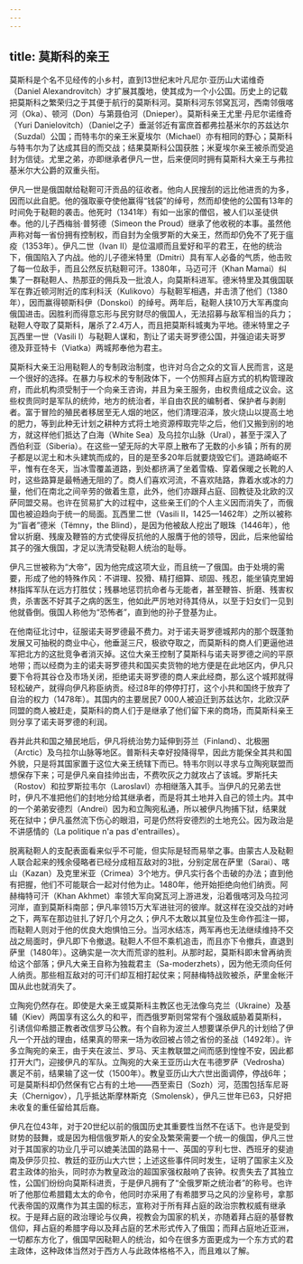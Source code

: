 ```yaml
---
---
---
```

title: 莫斯科的亲王
---




莫斯科是个名不见经传的小乡村，直到13世纪末叶凡尼尔·亚历山大诺维奇（Daniel Alexandrovitch）才扩展其腹地，使其成为一个小公国。历史上的记载把莫斯科之繁荣归之于其便于航行的莫斯科河。莫斯科河东邻窝瓦河，西南邻俄喀河（Oka）、顿河（Don）与第聂伯河（Dnieper）。莫斯科亲王尤里·丹尼尔诺维奇（Yuri Danielovitch）（Daniel之子）垂涎邻近有富庶首都弗拉基米尔的苏兹达尔（Suzdal）公国；而特韦尔的亲王米夏埃尔（Michael）亦有相同的野心；莫斯科与特韦尔为了达成其目的而交战；结果莫斯科公国获胜；米夏埃尔亲王被杀而受追封为信徒。尤里之弟，亦即继承者伊凡一世，后来便同时拥有莫斯科大亲王与弗拉基米尔大公爵的双重头衔。

伊凡一世是俄国献给鞑靼可汗贡品的征收者。他向人民搜刮的远比他进贡的为多，因而以此自肥。他的强取豪夺使他赢得“钱袋”的绰号，然而却使他的公国有13年的时间免于鞑靼的袭击。他死时（1341年）有如一出家的僧侣，被人们以圣徒供奉。他的儿子西梅翁·普努德（Simeon the Proud）继承了他收税的本事。虽然他声称对每一省份拥有控制权，而自封为全俄罗斯的大亲王，然而却仍免不了死于瘟疫（1353年）。伊凡二世（Ivan II）是位温顺而且爱好和平的君王，在他的统治下，俄国陷入了内战。他的儿子德米特里（Dmitri）具有军人必备的气质，他击败了每一位敌手，而且公然反抗鞑靼可汗。1380年，马迈可汗（Khan Mamai）纠集了一群鞑靼人、热那亚的佣兵及一批浪人，向莫斯科进军。德米特里及其俄国联军在靠近顿河附近的库利科沃（Kulikovo）与鞑靼军相遇，并击溃了他们（1380年），因而赢得顿斯科伊（Donskoi）的绰号。两年后，鞑靼人挟10万大军再度向俄国进击。因胜利而得意忘形与民穷财尽的俄国人，无法招募与敌军相当的兵力；鞑靼人夺取了莫斯科，屠杀了2.4万人，而且把莫斯科城夷为平地。德米特里之子瓦西里一世（Vasili I）与鞑靼人谋和，割让了诺夫哥罗德公国，并强迫诺夫哥罗德及菲亚特卡（Viatka）两城邦奉他为君主。

莫斯科大亲王沿用鞑靼人的专制政治制度，也许对乌合之众的文盲人民而言，这是一个很好的选择。在暴力与权术的专制政体下，一个仿照拜占庭方式的机构管理政府，而此机构须受制于一个向亲王咨询，并且为亲王服务，由权贵组成之议会。这些权贵同时是军队的统帅，地方的统治者，半自由农民的编制者、保护者与剥削者。富于冒险的殖民者移居至无人烟的地区，他们清理沼泽，放火烧山以提高土地的肥力，等到此种无计划之耕种方式将土地资源榨取完毕之后，他们又搬到别的地方，就这样他们抵达了白海（White Sea）及乌拉尔山脉（Ural），甚至于深入了西伯利亚（Siberia）。在这些一望无际的大平原上散布了无数的小乡镇；所有的房子都是以泥土和木头建筑而成的，目的是至多20年后就要烧毁它们。道路崎岖不平，惟有在冬天，当冰雪覆盖道路，到处都挤满了坐着雪橇、穿着保暖之长靴的人时，这些路算是最畅通无阻的了。商人们喜欢河流，不喜欢陆路，靠着水或冰的力量，他们在南北之间辛劳的做着生意，此外，他们亦跟拜占庭、回教徒及北欧的汉萨同盟交易。也许在贸易扩大的过程中，这些亲王们的个人主义因而消失了，而俄国也被迫趋向于统一的局面。瓦西里二世（Vasili II，1425—1462年）之所以被称为“盲者”德米（Tëmny，the Blind），是因为他被敌人挖出了眼珠（1446年），他曾以折磨、残废及鞭笞的方式使得反抗他的人服膺于他的领导，因此，后来他留给其子的强大俄国，才足以洗清受鞑靼人统治的耻辱。

伊凡三世被称为“大帝”，因为他完成这项大业，而且统一了俄国。由于处境的需要，形成了他的特殊作风：不讲理、狡猾、精打细算、顽固、残忍，能坐镇克里姆林指挥军队在远方打胜仗；残暴地惩罚抗命者与无能者，甚至鞭笞、折磨、残害权贵，杀害医不好其子之病的医生，他如此严厉地对待其侍从，以至于妇女们一见到他就昏倒。俄国人称他为“恐怖者”，直到他的孙子登基为止。

在他南征北讨中，征服诺夫哥罗德最不费力。对于诺夫哥罗德城邦内的那个既蓬勃发展又可抽税的商业中心，他垂涎三尺，极欲夺取之，而莫斯科的商人们更逼他进军把北方的这批竞争者消灭掉。这位大亲王控制了莫斯科与诺夫哥罗德之间的平原地带；而以经商为主的诺夫哥罗德共和国买卖货物的地方便是在此地区内，伊凡只要下令将其谷仓及市场关闭，拒绝诺夫哥罗德的商人来此经商，那么这个城邦就得轻松破产，就得向伊凡称臣纳贡。经过8年的停停打打，这个小共和国终于放弃了自治的权力（1478年）。其国内的主要居民7 000人被迫迁到苏兹达尔，北欧汉萨同盟的商人被赶走，莫斯科的商人们于是继承了他们留下来的商场，而莫斯科亲王则分享了诺夫哥罗德的利润。

吞并此共和国之殖民地后，伊凡将统治势力延伸到芬兰（Finland）、北极圈（Arctic）及乌拉尔山脉等地区。普斯科夫幸好投降得早，因此方能保全其共和国外貌，只是将其国家置于这位大亲王统辖下而已。特韦尔则以寻求与立陶宛联盟而想保存下来；可是伊凡亲自挂帅出击，不费吹灰之力就攻占了该城。罗斯托夫（Rostov）和拉罗斯拉韦尔（Laroslavl）亦相继落入其手。当伊凡的兄弟去世时，伊凡不准把他们的封地分给其继承者，而是将其土地并入自己的领土内。其中的一个弟弟安德烈（Andrei）因为和立陶宛私通，所以被伊凡拘捕下狱，结果就死在狱中；伊凡虽然流下伤心的眼泪，可是仍然将安德烈的土地充公。因为政治是不讲感情的（La politique n'a pas d'entrailles）。

脱离鞑靼人的支配表面看来似乎不可能，但实际是轻而易举之事。由蒙古人及鞑靼人联合起来的残余侵略者已经分成相互敌对的3批，分别定居在萨里（Sarai）、喀山（Kazan）及克里米亚（Crimea）3个地方。伊凡实行各个击破的办法；直到他有把握，他们不可能联合一起对付他为止。1480年，他开始拒绝向他们纳贡。阿赫梅特可汗（Khan Akhmet）率领大军向窝瓦河上游进发，沿着俄喀河及乌拉河河岸，直到莫斯科南部；伊凡率领15万大军进驻河的彼岸。就这样在没交战的对峙之下，两军在那边驻扎了好几个月之久；伊凡不太敢以其皇位及生命作孤注一掷，而鞑靼人则对于他的优良大炮惧怕三分。当河水结冻，两军再也无法继续维持不交战之局面时，伊凡即下令撤退。鞑靼人不但不乘机追击，而且亦下令撤兵，直退到萨里（1480年）。这确实是一次大而荒谬的胜利。从那时起，莫斯科即未曾再纳贡给这个部落；伊凡大亲王自称为独裁君主（Sa-moderzhets），因为他无须向任何人纳贡。那些相互敌对的可汗们却互相打起仗来；阿赫梅特战败被杀，萨里金帐汗国从此也就消失了。

立陶宛仍然存在。即使是大亲王或莫斯科主教区也无法像乌克兰（Ukraine）及基辅（Kiev）两国享有这么久的和平，而西俄罗斯则常常有个强敌威胁着莫斯科，引诱信仰希腊正教者改信罗马公教。有个自称为波兰人想要谋杀伊凡的计划给了伊凡一个开战的理由，结果真的带来一场为收回被占领之省份的圣战（1492年）。许多立陶宛的亲王，由于夹在波兰、罗马、天主教联盟之间而感到惶惶不安，因此都打开大门，迎接伊凡的军队。立陶宛的大亲王亚历山大在韦德罗萨（Vedrosha）裹足不前，结果输了这一仗（1500年）。教皇亚历山大六世出面调停，停战6年；可是莫斯科却仍然保有它占有的土地——西至索日（Sozh）河，范围包括车尼哥夫（Chernigov），几乎抵达斯摩林斯克（Smolensk），伊凡三世年已63，只好把未收复的重任留给其后裔。

伊凡在位43年，对于20世纪以前的俄国历史其重要性当然不在话下。也许是受到财势的鼓舞，或是因为相信俄罗斯人的安全及繁荣需要一个统一的俄国，伊凡三世对于其国家的功业几乎可以媲美法国的路易十一、英国的亨利七世、西班牙的斐迪南及伊莎贝拉、教廷的亚历山大六世；上述这些事件同时发生，证明了国家主义及君主政体的抬头，同时亦为教皇政治的超国家强权敲响了丧钟。权贵失去了其独立性，公国们纷纷向莫斯科进贡，于是伊凡拥有了“全俄罗斯之统治者”的称号。也许听了他那位希腊籍太太的命令，他同时亦采用了有希腊罗马之风的沙皇称号，拿那代表帝国的双鹰作为其主国的标志，宣称对于所有拜占庭的政治宗教权威有继承权。于是拜占庭的政治理论与仪典，视教会为国家的机关，亦随着拜占庭的基督教信仰，拜占庭的希腊字母以及拜占庭的艺术形式传入了俄国；而拜占庭地近亚洲，一切都东方化了，俄国早因鞑靼人的统治，如今在很多方面更成为一个东方式的君主政体，这种政体当然对于西方人与此政体格格不入，而且难以了解。